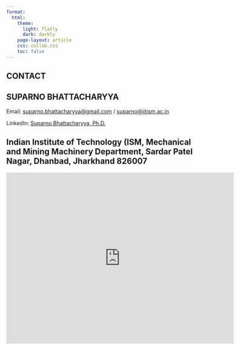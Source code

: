 ```yaml
---
format: 
  html:
    theme:
      light: flatly
      dark: darkly
    page-layout: article
    css: collab.css
    toc: false
---
```


::: page-header
# CONTACT
:::

## SUPARNO BHATTACHARYYA


Email: [suparno.bhattacharyya\@gmail.com](mailto:suparno.bhattacharyya@gmail.com) / [suparno\@iitism.ac.in](mailto:suparno@iitism.ac.in)

LinkedIn: [Suparno Bhattacharyya, Ph.D.](https://www.linkedin.com/in/suparnob/)

## Indian Institute of Technology (ISM, Mechanical and Mining Machinery Department, Sardar Patel Nagar, Dhanbad, Jharkhand 826007

<iframe src="https://www.google.com/maps/embed?pb=!1m18!1m12!1m3!1d542.5989723243481!2d86.43916806943106!3d23.813042374211136!2m3!1f0!2f0!3f0!3m2!1i1024!2i768!4f13.1!3m3!1m2!1s0x39f6bc9f5e3682c3%3A0x8f5db12505596ae3!2sDepartment%20Of%20Mechanical%20Engineering!5e0!3m2!1sen!2sin!4v1757090918761!5m2!1sen!2sin" width="600" height="450" style="border:0;" allowfullscreen="" loading="lazy" referrerpolicy="no-referrer-when-downgrade"></iframe>
